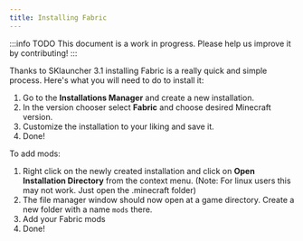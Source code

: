 ```yaml
---
title: Installing Fabric
---
```


:::info TODO
This document is a work in progress. Please help us improve it by contributing!
:::

Thanks to SKlauncher 3.1 installing Fabric is a really quick and simple process. Here's what you will need to do to install it:

1. Go to the **Installations Manager** and create a new installation.
2. In the version chooser select **Fabric** and choose desired Minecraft version.
3. Customize the installation to your liking and save it.
4. Done!

To add mods:

1. Right click on the newly created installation and click on **Open Installation Directory** from the context menu. (Note: For linux users this may not work. Just open the .minecraft folder)
2. The file manager window should now open at a game directory. Create a new folder with a name `mods` there.
3. Add your Fabric mods
4. Done!

